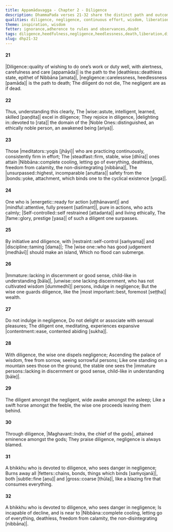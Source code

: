 ```yaml
---
title: Appamādavagga - Chapter 2 - Diligence
description: DhammaPada verses 21-32 share the distinct path and outcomes of diligence and negligence. On seeing this clearly, the wise guard diligence like the most important wealth. One devoted to diligence burns away all fetters, is incapable of decline, and is near to Nibbāna.
qualities: diligence, negligence, continuous effort, wisdom, liberation, rousing of energy, self-control, sorrow-free, contentment
theme: inspiration, wisdom
fetter: ignorance,adherence to rules and observances,doubt
tags: diligence,heedfulness,negligence,heedlessness,death,liberation,diligence,wisdom,nibbāna,meditation
slug: dhp21-32
---
```


#### 21

|Diligence::quality of wishing to do one’s work or duty well, with alertness, carefulness and care [appamāda]| is the path to the |deathless::deathless state, epithet of Nibbāna [amata]|,
|negligence::carelessness, heedlessness [pamāda]| is the path to death;
The diligent do not die,
The negligent are as if dead.

#### 22

Thus, understanding this clearly,
The |wise::astute, intelligent, learned, skilled [paṇḍita]| excel in diligence;
They rejoice in diligence,
|delighting in::devoted to [rata]| the domain of the |Noble Ones::distinguished, an ethically noble person, an awakened being [ariya]|.

#### 23

Those |meditators::yogis [jhāyi]| who are practicing continuously,
consistently firm in effort;
The |steadfast::firm, stable, wise [dhīra]| ones attain |Nibbāna::complete cooling, letting go of everything, deathless, freedom from calamity, the non-disintegrating [nibbāna]|,
The |unsurpassed::highest, incomparable [anuttara]| safety from the |bonds::yoke, attachment, which binds one to the cyclical existence [yoga]|.

#### 24

One who is |energetic::ready for action [uṭṭhānavant]| and |mindful::attentive, fully present [satīmant]|,
pure in actions, who acts calmly;
|Self-controlled::self restrained [attadanta]| and living ethically,
The |fame::glory, prestige [yasa]| of such a diligent one surpasses.

#### 25

By initiative and diligence,
with |restraint::self-control [saṁyama]| and |discipline::taming [dama]|;
The |wise one::who has good judgement [medhāvī]| should make an island,
Which no flood can submerge.

#### 26

|Immature::lacking in discernment or good sense, child-like in understanding [bāla]|, |unwise::one lacking discernment, who has not cultivated wisdom [dummedhī]| persons,
indulge in negligence;
But the wise one guards diligence,
like the |most important::best, foremost [seṭṭha]| wealth.

#### 27

Do not indulge in negligence,
Do not delight or associate with sensual pleasures;
The diligent one, meditating,
experiences expansive |contentment::ease, contented abiding [sukha]|.

#### 28

With diligence,
the wise one dispels negligence;
Ascending the palace of wisdom,
free from sorrow, seeing sorrowful persons;
Like one standing on a mountain sees those on the ground,
the stable one sees the |immature persons::lacking in discernment or good sense, child-like in understanding [bāle]|.

#### 29

The diligent amongst the negligent,
wide awake amongst the asleep;
Like a swift horse amongst the feeble,
the wise one proceeds leaving them behind.

#### 30

Through diligence, |Maghavant::Indra, the chief of the gods|,
attained eminence amongst the gods;
They praise diligence,
negligence is always blamed.

#### 31

A bhikkhu who is devoted to diligence,
who sees danger in negligence;
Burns away all |fetters::chains, bonds, things which binds [saṁyojanā]|, both |subtle::fine [aṇu]| and |gross::coarse [thūla]|,
like a blazing fire that consumes everything.

#### 32

A bhikkhu who is devoted to diligence,
who sees danger in negligence;
Is incapable of decline,
and is near to |Nibbāna::complete cooling, letting go of everything, deathless, freedom from calamity, the non-disintegrating [nibbāna]|.